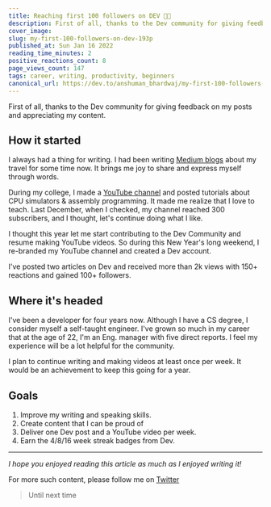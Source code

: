 ```yaml
---
title: Reaching first 100 followers on DEV 🎉🚀
description: First of all, thanks to the Dev community for giving feedback on my posts and appreciating my...
cover_image:
slug: my-first-100-followers-on-dev-193p
published_at: Sun Jan 16 2022
reading_time_minutes: 2
positive_reactions_count: 8
page_views_count: 147
tags: career, writing, productivity, beginners
canonical_url: https://dev.to/anshuman_bhardwaj/my-first-100-followers-on-dev-193p
---
```


First of all, thanks to the Dev community for giving feedback on my posts and appreciating my content.

## How it started

I always had a thing for writing. I had been writing [Medium blogs](https://medium.com/@anshuman-bhardwaj) about my travel for some time now. It brings me joy to share and express myself through words.

During my college, I made a [YouTube channel](https://www.youtube.com/channel/UC9-rIQbbBVxJyTIWPdhK4YA) and posted tutorials about CPU simulators & assembly programming. It made me realize that I love to teach. Last December, when I checked, my channel reached 300 subscribers, and I thought, let's continue doing what I like.

I thought this year let me start contributing to the Dev Community and resume making YouTube videos. So during this New Year's long weekend, I re-branded my YouTube channel and created a Dev account.

I've posted two articles on Dev and received more than 2k views with 150+ reactions and gained 100+ followers.

## Where it's headed

I've been a developer for four years now. Although I have a CS degree, I consider myself a self-taught engineer. I've grown so much in my career that at the age of 22, I'm an Eng. manager with five direct reports. I feel my experience will be a lot helpful for the community.

I plan to continue writing and making videos at least once per week. It would be an achievement to keep this going for a year.

## Goals

1. Improve my writing and speaking skills.
2. Create content that I can be proud of
3. Deliver one Dev post and a YouTube video per week.
4. Earn the 4/8/16 week streak badges from Dev.

---

_I hope you enjoyed reading this article as much as I enjoyed writing it!_

For more such content, please follow me on [Twitter](https://x.com/sun_anshuman)

> Until next time

